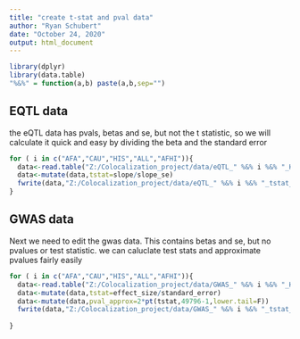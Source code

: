---
title: "create t-stat and pval data"
author: "Ryan Schubert"
date: "October 24, 2020"
output: html_document
---

```{r setup, include=FALSE}
library(dplyr)
library(data.table)
"%&%" = function(a,b) paste(a,b,sep="")
```

## EQTL data

the eQTL data has pvals, betas and se, but not the t statistic, so we will calculate it quick and easy by dividing the beta and the standard error

```{r}

for ( i in c("AFA","CAU","HIS","ALL","AFHI")){
  data<-read.table("Z:/Colocalization_project/data/eQTL_" %&% i %&% "_Height.txt.gz",header=T)
  data<-mutate(data,tstat=slope/slope_se)
  fwrite(data,"Z:/Colocalization_project/data/eQTL_" %&% i %&% "_tstat_Height.txt",col.names = T,row.names = F,quote=F,sep='\t')
}

```

## GWAS data

Next we need to edit the gwas data. This contains betas and se, but no pvalues or test statistic. we can caluclate test stats and approximate pvalues fairly easily

```{r pressure, echo=FALSE}
for ( i in c("AFA","CAU","HIS","ALL","AFHI")){
  data<-read.table("Z:/Colocalization_project/data/GWAS_" %&% i %&% "_Height.txt.gz",header=T)
  data<-mutate(data,tstat=effect_size/standard_error)
  data<-mutate(data,pval_approx=2*pt(tstat,49796-1,lower.tail=F))
  fwrite(data,"Z:/Colocalization_project/data/GWAS_" %&% i %&% "_tstat_Height.txt",col.names = T,row.names = F,quote=F,sep='\t')
  
}
```

